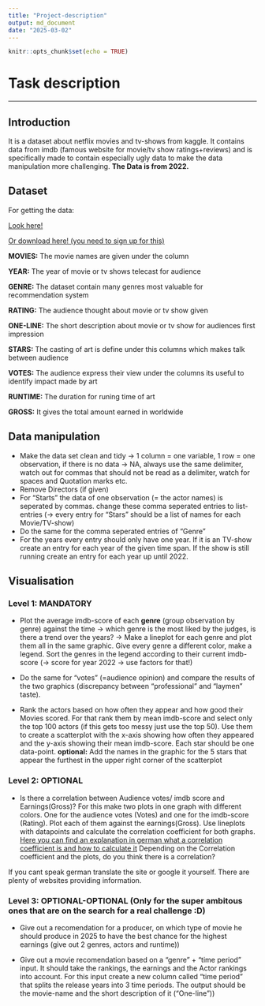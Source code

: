 ```yaml
---
title: "Project-description"
output: md_document
date: "2025-03-02"
---
```


```r
knitr::opts_chunk$set(echo = TRUE)
```

# Task description
***

## Introduction
It is a dataset about netflix movies and tv-shows from kaggle. It contains data from imdb (famous website for movie/tv show ratings+reviews) and is specifically made to contain especially ugly data to make the data manipulation more challenging. **The Data is from 2022.**


## Dataset
For getting the data:

[Look here!](https://github.com/Dr-Eberle-Zentrum/Data-projects-with-R-and-GitHub/blob/main/Projects/Niclas38/movies.csv)

[Or download here! (you need to sign up for this)](https://www.kaggle.com/datasets/bharatnatrayn/movies-dataset-for-feature-extracion-prediction?resource=download)

**MOVIES:** The movie names are given under the column

**YEAR:** The year of movie or tv shows telecast for audience

**GENRE:** The dataset contain many genres most valuable for recommendation system

**RATING:** The audience thought about movie or tv show given

**ONE-LINE:** The short description about movie or tv show for audiences first impression

**STARS:** The casting of art is define under this columns which makes talk between audience 

**VOTES:** The audience express their view under the columns its useful to identify impact made by art 

**RUNTIME:** The duration for runing time of art

**GROSS:** It gives the total amount earned in worldwide


## Data manipulation

- Make the data set clean and tidy -> 1 column = one variable, 1 row = one observation, if there is no data -> NA, always use the same delimiter, watch out for commas that should not be read as a delimiter, watch for spaces and Quotation marks etc.
- Remove Directors (if given)
- For "Starts" the data of one observation (= the actor names) is seperated by commas. change these comma seperated entries to list-entries (-> every entry for "Stars" should be a list of names for each Movie/TV-show)
- Do the same for the comma seperated entries of "Genre"
- For the years every entry should only have one year. If it is an TV-show create an entry for each year of the given time span. If the show is still running create an entry for each year up until 2022.

## Visualisation

### Level 1: MANDATORY

- Plot the average imdb-score of each **genre** (group observation by genre) against the time -> which genre is the most liked by the judges, is there a trend over the years? -> Make a lineplot for each genre and plot them all in the same graphic. Give every genre a different color, make a legend. Sort the genres in the legend according to their current imdb-score (-> score for year 2022 -> use factors for that!)

- Do the same for "votes" (=audience opinion) and compare the results of the two graphics (discrepancy between "professional" and "laymen" taste).

- Rank the actors based on how often they appear and how good their Movies scored. For that rank them by mean imdb-score and select only the top 100 actors (if this gets too messy just use the top 50). 
Use them to create a scatterplot with the x-axis showing how often they appeared and the y-axis showing their mean imdb-score. Each star should be one data-point.
**optional:** Add the names in the graphic for the 5 stars that appear the furthest in the upper right corner of the scatterplot

### Level 2: OPTIONAL

- Is there a correlation between Audience votes/ imdb score and Earnings(Gross)? 
For this make two plots in one graph with different colors. One for the audience votes (Votes) and one for the imdb-score (Rating). Plot each of them against the earnings(Gross). Use lineplots with datapoints and calculate the correlation coefficient for both graphs. 
[Here you can find an explanation in german what a correlation coefficient is and how to calculate it](https://studyflix.de/statistik/korrelationskoeffizient-2290)
Depending on the Correlation coefficient and the plots, do you think there is a correlation?

If you cant speak german translate the site or google it yourself. There are plenty of websites providing information.


### Level 3: OPTIONAL-OPTIONAL (Only for the super ambitous ones that are on the search for a real challenge :D)

- Give out a recomendation for a producer, on which type of movie he should produce in 2025 to have the best chance for the highest earnings (give out 2 genres, actors and runtime))

- Give out a movie recomendation based on a "genre" + "time period" input. It should take the rankings, the earnings and the Actor rankings into account. For this input create a new column called "time period" that splits the release years into 3 time periods. The output should be the movie-name and the short description of it ("One-line"))
